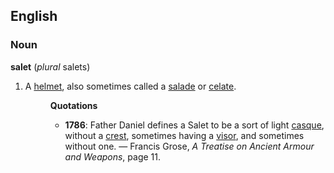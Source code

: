 ==English==
===Noun===
'''salet''' (''plural'' salets)
#A [[helmet]], also sometimes called a [[salade]] or [[celate]].
#:'''Quotations'''
#:*'''1786''':  Father Daniel defines a Salet to be a sort of light [[casque]], without a [[crest]], sometimes having a [[visor]], and sometimes without one. &mdash; Francis Grose, ''A Treatise on Ancient Armour and Weapons'', page 11.